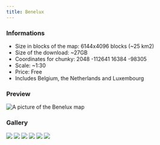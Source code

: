 ---
title: Benelux
---


### Informations
* Size in blocks of the map: 6144x4096 blocks (~25 km2)
* Size of the download: ~27GB
* Coordinates for chunky: 2048 -112641 16384 -98305 
* Scale: ~1:30
* Price: Free
* Includes Belgium, the Netherlands and Luxembourg

### Preview
<img src="/img/maps/previews/europe/benelux.webp" alt="A picture of the Benelux map"></img>   

### Gallery
<Slider dots arrows={false} infinite slidesToShow={1} slidesToScroll={1} pauseOnHover speed={500} autoplay autoplaySpeed={3000}>
    <img src="/img/maps/gallery/europe/benelux/0.webp"></img>
    <img src="/img/maps/gallery/europe/benelux/1.webp"></img>
    <img src="/img/maps/gallery/europe/benelux/2.webp"></img>
    <img src="/img/maps/gallery/europe/benelux/3.webp"></img>
    <img src="/img/maps/gallery/europe/benelux/4.webp"></img>
    <img src="/img/maps/gallery/europe/benelux/5.webp"></img>

</Slider>